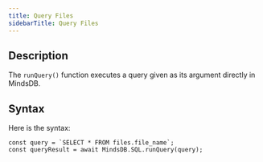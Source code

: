 ```yaml
---
title: Query Files
sidebarTitle: Query Files
---
```


## Description

The `runQuery()` function executes a query given as its argument directly in MindsDB.

## Syntax

Here is the syntax:

```
const query = `SELECT * FROM files.file_name`;
const queryResult = await MindsDB.SQL.runQuery(query);
```
